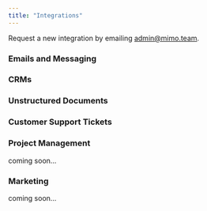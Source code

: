 ```yaml
---
title: "Integrations"
---
```


Request a new integration by emailing admin@mimo.team.

### Emails and Messaging
<CardGroup cols={3}>
  <Card title="Gmail" icon="google">
  </Card>
  <Card title="Outlook" icon="microsoft">
  </Card>
  <Card title="Slack" icon="slack">
  </Card>
</CardGroup>

### CRMs
<CardGroup cols={3}>
  <Card title="Salesforce" icon="salesforce">
  </Card>
  <Card title="Zoho" icon="cloud">
  </Card>
  <Card title="HubSpot" icon="hubspot">
  </Card>
  <Card title="Pipedrive" icon="cloud">
  </Card>
</CardGroup>

### Unstructured Documents
<CardGroup cols={3}> 
  <Card title="Google Docs" icon="google-drive">
  </Card>
  <Card title="Notion" icon="cloud">
  </Card>
  <Card title="File Uploads" icon="upload">
  </Card>
  <Card title="Websites" icon="link">
  </Card>
</CardGroup>

### Customer Support Tickets
<CardGroup cols={3}> 
  <Card title="Intercom" icon="intercom">
  </Card>
  <Card title="Zendesk" icon="cloud">
  </Card>
</CardGroup>

### Project Management
<CardGroup cols={3}> 
  <Card title="Asana" icon="cloud">
  </Card>
  <Card title="Jira" icon="jira">
  </Card>
  <Card title="Click Up" icon="cloud">
  coming soon...
  </Card>
  <Card title="Monday" icon="cloud">
  </Card>
</CardGroup>

### Marketing
<CardGroup cols={3}> 
  <Card title="HubSpot" icon="hubspot">
  </Card>
  <Card title="Mailchimp" icon="mailchimp">
  coming soon...
  </Card>
</CardGroup>